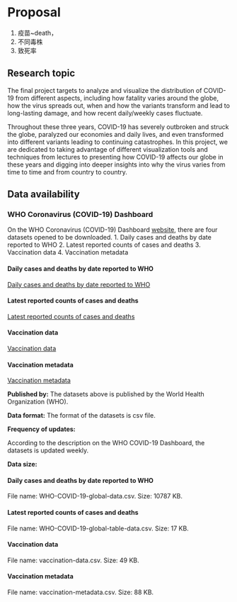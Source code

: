 # Proposal
1. 疫苗~death，
2. 不同毒株
3. 致死率

## Research topic
The final project targets to analyze and visualize the distribution of COVID-19 from different aspects, including how fatality varies around the globe, how the virus spreads out, when and how the variants transform and lead to long-lasting damage, and how recent daily/weekly cases fluctuate. 

Throughout these three years, COVID-19 has severely outbroken and struck the globe, paralyzed our economies and daily lives, and even transformed into different variants leading to continuing catastrophes. In this project, we are dedicated to taking advantage of different visualization tools and techniques from lectures to presenting how COVID-19 affects our globe in these years and digging into deeper insights into why the virus varies from time to time and from country to country.

## Data availability
### WHO Coronavirus (COVID-19) Dashboard
On the WHO Coronavirus (COVID-19) Dashboard [website](https://covid19.who.int/data), there are four datasets opened to be downloaded.
1. Daily cases and deaths by date reported to WHO
2. Latest reported counts of cases and deaths
3. Vaccination data
4. Vaccination metadata

#### Daily cases and deaths by date reported to WHO
[Daily cases and deaths by date reported to WHO](https://covid19.who.int/WHO-COVID-19-global-data.csv)

#### Latest reported counts of cases and deaths
[Latest reported counts of cases and deaths](https://covid19.who.int/WHO-COVID-19-global-table-data.csv)

#### Vaccination data
[Vaccination data](https://covid19.who.int/who-data/vaccination-data.csv)

#### Vaccination metadata
[Vaccination metadata](https://covid19.who.int/who-data/vaccination-metadata.csv)

**Published by:** 
The datasets above is published by the World Health Organization (WHO).

**Data format:** 
The format of the datasets is csv file.

**Frequency of updates: **

According to the description on the WHO COVID-19 Dashboard, the datasets is updated weekly. 

**Data size: **

#### Daily cases and deaths by date reported to WHO
File name: WHO-COVID-19-global-data.csv. Size: 10787 KB.

#### Latest reported counts of cases and deaths
File name: WHO-COVID-19-global-table-data.csv. Size: 17 KB.

#### Vaccination data
File name: vaccination-data.csv. Size: 49 KB.

#### Vaccination metadata
File name: vaccination-metadata.csv. Size: 88 KB.
